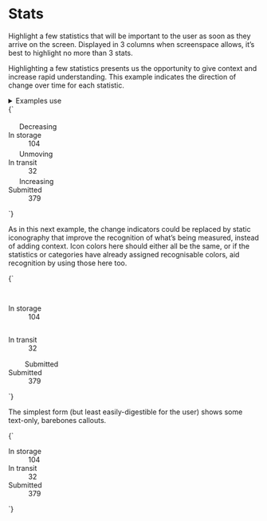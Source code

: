 
<Meta title="UI/Data/Stats" />

# Stats

Highlight a few statistics that will be important to the user as soon as they arrive on the screen. Displayed in 3 columns when screenspace allows, it’s best to highlight no more than 3 stats.

Highlighting a few statistics presents us the opportunity to give context and increase rapid understanding. This example indicates the direction of change over time for each statistic.

<details class="u-margin-l3-y">
  <summary class="u-h4 u-font-medium">Examples use</summary>
  <ul>
    <li>
      <a href="/docs/atoms-badge--badge">a-badge</a>
    </li>
    <li>
      <a href="/docs/utilities-color--grayscale-light">u-fg</a>
    </li>
    <li>
      <a href="/docs/utilities-flex--flex">u-flex</a>
    </li>
    <li>
      <a href="/docs/utilities-font--font-medium">u-font</a>
    </li>
    <li>
      <a href="/docs/utilities-gap--u-gap-l2">u-gap</a>
    </li>
    <li>
      <a href="/docs/utilities-grid--u-grid">u-grid</a>
    </li>
    <li>
      <a href="/docs/atoms-icon--icon">a-icon</a>
    </li>
    <li>
      <a href="/docs/utilities-typography--typography">u-h6</a>
    </li>
    <li>
      <a href="/docs/utilities-box-alignment--items-center">u-items-center</a>
    </li>
    <li>
      <a href="/docs/utilities-line-height--u-line-height-min">u-line-height</a>
    </li>
    <li>
      <a href="/docs/utilities-margin--margin-m">u-margin</a>
    </li>
    <li>
      <a href="/docs/utilities-padding--padding-m">u-padding</a>
    </li>
    <li>
      <a href="/docs/utilities-sr-only--sr-only">u-sr-only</a>
    </li>
  </ul>
</details>

<Canvas>
  <Story name="Stats (with change indicators)">
    {`
      <div class="a-content">
        <dl class="u-grid u-grid-cols-3@m u-gap-l2">
          <div class="a-card u-flex u-items-center">
            <div class="u-flex--shrink-0 u-margin-s2-right">
              <div class="a-badge a-badge--danger u-padding-l2">
                <svg width="18" height="18" class="a-icon a-icon--m" aria-hidden="true" focusable="false" xmlns="http://www.w3.org/2000/svg" viewBox="0 0 100 100">
                  <use xlink:href="${icons}#icon-caret-down"></use>
                </svg>
                <span class="u-sr-only">Decreasing</span>
              </div>
            </div>
            <div>
              <dt class="u-font-medium u-h6 u-fg-grayscale-light-1">In storage</dt>
              <dd class="u-h2 u-font-bold u-line-height-min">104</dd>
            </div>
          </div>
          <div class="a-card u-flex u-items-center">
            <div class="u-flex--shrink-0 u-margin-s2-right">
              <div class="a-badge a-badge--grayscale u-padding-l2">
                <svg width="18" height="18" class="a-icon a-icon--m" aria-hidden="true" focusable="false" xmlns="http://www.w3.org/2000/svg" viewBox="0 0 100 100">
                  <use xlink:href="${icons}#icon-caret-right"></use>
                </svg>
                <span class="u-sr-only">Unmoving</span>
              </div>
            </div>
            <div>
              <dt class="u-font-medium u-h6 u-fg-grayscale-light-1">In transit</dt>
              <dd class="u-h2 u-font-bold u-line-height-min">32</dd>
            </div>
          </div>
          <div class="a-card u-flex u-items-center">
            <div class="u-flex--shrink-0 u-margin-s2-right">
              <div class="a-badge a-badge--positive u-padding-l2">
                <svg width="18" height="18" class="a-icon a-icon--m" aria-hidden="true" focusable="false" xmlns="http://www.w3.org/2000/svg" viewBox="0 0 100 100">
                  <use xlink:href="${icons}#icon-caret-up"></use>
                </svg>
                <span class="u-sr-only">Increasing</span>
              </div>
            </div>
            <div>
              <dt class="u-font-medium u-h6 u-fg-grayscale-light-1">Submitted</dt>
              <dd class="u-h2 u-font-bold u-line-height-min">379</dd>
            </div>
          </div>
        </dl>
      </div>
    `}
  </Story>
</Canvas>

As in this next example, the change indicators could be replaced by static iconography that improve the recognition of what’s being measured, instead of adding context. Icon colors here should either all be the same, or if the statistics or categories have already assigned recognisable colors, aid recognition by using those here too.

<Canvas>
  <Story name="Stats (with iconography)">
    {`
      <div class="a-content">
        <dl class="u-grid u-grid-cols-3@m u-gap-l2">
          <div class="a-card u-flex u-items-center">
            <div class="u-flex--shrink-0 u-margin-s2-right">
              <div class="a-badge a-badge--danger u-padding-m">
                <svg width="29" height="29" class="a-icon a-icon--l3" aria-hidden="true" focusable="false" xmlns="http://www.w3.org/2000/svg" viewBox="0 0 100 100">
                  <use xlink:href="${icons}#icon-storage"></use>
                </svg>
              </div>
            </div>
            <div>
              <dt class="u-font-medium u-h6 u-fg-grayscale-light-1">In storage</dt>
              <dd class="u-h2 u-font-bold u-line-height-min">104</dd>
            </div>
          </div>
          <div class="a-card u-flex u-items-center">
            <div class="u-flex--shrink-0 u-margin-s2-right">
              <div class="a-badge a-badge--grayscale u-padding-m">
                <svg width="29" height="29" class="a-icon a-icon--l3" aria-hidden="true" focusable="false" xmlns="http://www.w3.org/2000/svg" viewBox="0 0 100 100">
                  <use xlink:href="${icons}#icon-transit"></use>
                </svg>
              </div>
            </div>
            <div>
              <dt class="u-font-medium u-h6 u-fg-grayscale-light-1">In transit</dt>
              <dd class="u-h2 u-font-bold u-line-height-min">32</dd>
            </div>
          </div>
          <div class="a-card u-flex u-items-center">
            <div class="u-flex--shrink-0 u-margin-s2-right">
              <div class="a-badge a-badge--positive u-padding-m">
                <svg width="29" height="29" class="a-icon a-icon--l3" aria-hidden="true" focusable="false" xmlns="http://www.w3.org/2000/svg" viewBox="0 0 100 100">
                  <use xlink:href="${icons}#icon-inbox"></use>
                </svg>
                <span class="u-sr-only">Submitted</span>
              </div>
            </div>
            <div>
              <dt class="u-font-medium u-h6 u-fg-grayscale-light-1">Submitted</dt>
              <dd class="u-h2 u-font-bold u-line-height-min">379</dd>
            </div>
          </div>
        </dl>
      </div>
    `}
  </Story>
</Canvas>

The simplest form (but least easily-digestible for the user) shows some text-only, barebones callouts.

<Canvas isColumn>
  <Story name="Stats (simple)">
    {`
      <div class="a-content">
        <dl class="u-grid u-grid-cols-3@m u-gap-l2">
          <div class="a-card">
            <dt class="u-font-medium u-h6 u-fg-grayscale-light-1">In storage</dt>
            <dd class="u-h2 u-font-bold u-line-height-min">104</dd>
          </div>
          <div class="a-card">
            <dt class="u-font-medium u-h6 u-fg-grayscale-light-1">In transit</dt>
            <dd class="u-h2 u-font-bold u-line-height-min">32</dd>
          </div>
          <div class="a-card">
            <dt class="u-font-medium u-h6 u-fg-grayscale-light-1">Submitted</dt>
            <dd class="u-h2 u-font-bold u-line-height-min">379</dd>
          </div>
        </dl>
      </div>
    `}
  </Story>
</Canvas>
